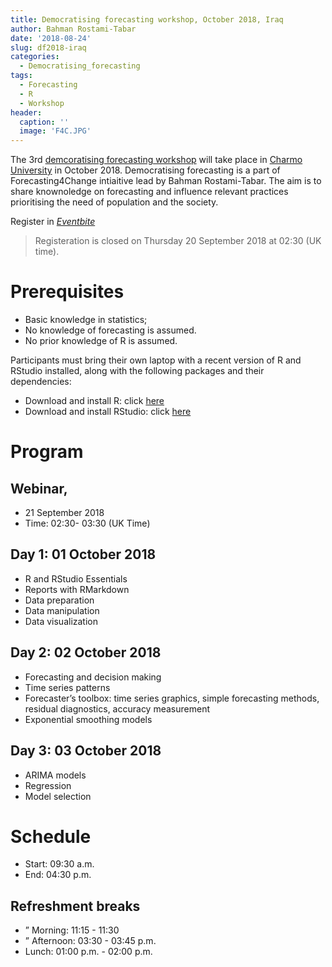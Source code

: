 ```yaml
---
title: Democratising forecasting workshop, October 2018, Iraq
author: Bahman Rostami-Tabar
date: '2018-08-24'
slug: df2018-iraq
categories:
  - Democratising_forecasting
tags:
  - Forecasting
  - R
  - Workshop
header:
  caption: ''
  image: 'F4C.JPG'
---
```


The 3rd [demcoratising forecasting workshop](https://www.bahmanrt.com/#democtarisingf)  will take place in [Charmo University](http://www.charmouniversity.org/) in October 2018.
Democratising forecasting is a part of Forecasting4Change intiaitive lead by Bahman Rostami-Tabar. The aim is to share knownoledge on forecasting and influence relevant practices prioritising the need of population and the society.

Register in *[Eventbite](https://www.eventbrite.co.uk/e/data-analytics-and-forecasting-using-r-tickets-49472484533)*

>Registeration is closed on Thursday 20 September 2018 at 02:30 (UK time).

# Prerequisites

- Basic knowledge in statistics;
- No knowledge of forecasting is assumed.
- No prior knowledge of R is assumed.

Participants must bring their own laptop with a recent version of R and RStudio installed, along with the following packages and their dependencies:

- Download and install R: click [here](https://cloud.r-project.org/)
- Download and install RStudio: click [here](https://www.rstudio.com/products/rstudio/download/#download)

# Program

## Webinar, 
  - 21 September 2018
  - Time: 02:30- 03:30 (UK Time)

## Day 1: 01 October 2018

  - R and RStudio Essentials
  - Reports with RMarkdown
  - Data preparation
  - Data manipulation
  - Data visualization

## Day 2: 02 October 2018

  - Forecasting and decision making
  - Time series patterns
  - Forecaster's toolbox: time series graphics, simple forecasting methods,  residual diagnostics, accuracy measurement
  - Exponential smoothing models
  
## Day 3: 03 October 2018

- ARIMA models
- Regression
- Model selection

# Schedule

- Start: 09:30 a.m.
- End: 04:30 p.m.

## Refreshment breaks

- "	Morning: 11:15 - 11:30
- "	Afternoon: 03:30 - 03:45 p.m.
- Lunch: 01:00 p.m. - 02:00 p.m.

